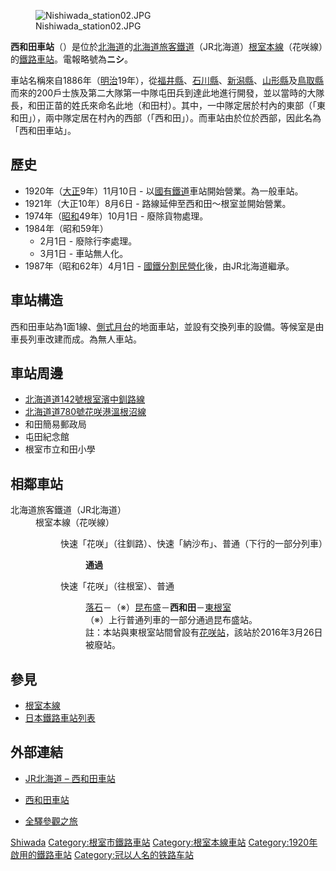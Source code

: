 {{noteTA
|T=zh-tw:西和田車站;zh-hk:西和田站;
|1=zh-tw:西和田車站;zh-hk:西和田站;
|2=zh-tw:昆布盛車站;zh-hk:昆布盛站;
|3=zh-tw:花咲車站;zh-hk:花咲站;
}}
{{日本車站資訊
|公司色     = #2cb431
|文字色     = 
|站名       = 西和田車站
|圖片       = Nishiwada_station01.JPG
|pxl        = 240px
|圖片說明   = 西和田車站（攝於2010年8月）
|日文原名   = 西和田
|平假名     = にしわだ
|羅馬拼音   = Nishi-Wada
|副站名     = 
|前一站     = [[昆布盛車站|昆布盛]]
|前一站距離 = 4.8
|後一站距離 = 8.7
|後一站     = [[東根室車站|東根室]]
|電報略號   = ニシ
|車站編號   = 
|停站路線數 = 
|所屬公司   = [[File:JR_logo_(hokkaido).svg|23px]][[北海道旅客鐵道|北海道旅客鐵道]]（JR北海道）
|所屬路線   = [[根室本線|根室本線]]（花咲線）
|距離       = 433.6
|起點站     = [[瀧川車站|瀧川]]
|所在地     = [[北海道|北海道]][[根室市|根室市]]西和田
|車站構造   = [[地面車站|地面車站]]
|月台配置   = 1面1線
|啟用年月日 = 1920年（[[大正|大正]]9年）11月10日
|廢站年月日 = 
|乘客人數   = 1
|上下車人次 = 
|統計年度   = 2012
|轉車       = 
|備註       = 無人車站
|全寬備註   = 
}}

[[File:Nishiwada_station02.JPG|thumb]]

'''西和田車站'''（{{jpn|j=西和田駅|hg=にしわだえき|rm=Nishi-wada eki|f=y}}）是位於[[北海道|北海道]]的[[北海道旅客鐵道|北海道旅客鐵道]]（JR北海道）[[根室本線|根室本線]]（花咲線）的[[鐵路車站|鐵路車站]]。電報略號為'''ニシ'''。

車站名稱來自1886年（[[明治|明治]]19年），從[[福井縣|福井縣]]、[[石川縣|石川縣]]、[[新潟縣|新潟縣]]、[[山形縣|山形縣]]及[[鳥取縣|鳥取縣]]而來的200戶士族及第二大隊第一中隊屯田兵到達此地進行開發，並以當時的大隊長，和田正苗的姓氏來命名此地（和田村）。其中，一中隊定居於村內的東部（「東和田」），兩中隊定居在村內的西部（「西和田」）。而車站由於位於西部，因此名為「西和田車站」。

== 歷史 ==
* 1920年（[[大正|大正]]9年）11月10日 - 以[[日本國有鐵道|國有鐵道]]車站開始營業。為一般車站。
* 1921年（大正10年）8月6日 - 路線延伸至西和田～根室並開始營業。
* 1974年（[[昭和|昭和]]49年）10月1日 - 廢除貨物處理。
* 1984年（昭和59年）
** 2月1日 - 廢除行李處理。
** 3月1日 - 車站無人化。
* 1987年（昭和62年）4月1日 - [[國鐵分割民營化|國鐵分割民營化]]後，由JR北海道繼承。

== 車站構造 ==
西和田車站為1面1線、[[側式月台|側式月台]]的地面車站，並設有交換列車的設備。等候室是由車長列車改建而成。為無人車站。

== 車站周邊 ==
* [[北海道道142號根室濱中釧路線|北海道道142號根室濱中釧路線]]
* [[北海道道780號花咲港溫根沼線|北海道道780號花咲港溫根沼線]]
* 和田簡易郵政局
* 屯田紀念館
* 根室市立和田小學

== 相鄰車站 ==
; 北海道旅客鐵道（JR北海道）
: 根室本線（花咲線）
:: 快速「花咲」（往釧路）、快速「納沙布」、普通（下行的一部分列車）
::: '''通過'''
:: 快速「花咲」（往根室）、普通
::: [[落石站|落石]]－（※）[[昆布盛站|昆布盛]]－'''西和田'''－[[東根室站|東根室]]
::: （※）上行普通列車的一部分通過昆布盛站。
:::註：本站與東根室站間曾設有[[花咲站|花咲站]]，該站於2016年3月26日被廢站。

== 參見 ==
* [[根室本線|根室本線]]
* [[日本鐵路車站列表|日本鐵路車站列表]]

== 外部連結 ==
* {{ja}}[http://www.jrhokkaido.co.jp/network/station/station.html#4443 JR北海道 – 西和田車站]{{Wayback|url=http://www.jrhokkaido.co.jp/network/station/station.html#4443 |date=20190202042725 }}
* {{ja}}[http://www.mapion.co.jp/station/ST20417/ 西和田車站] {{Wayback|url=http://www.mapion.co.jp/station/ST20417/ |date=20160830053925 }}
* {{ja}}[http://www.tsuchibuta.com/jr-hokkaido/nemuroline/65nishiwada/65nishiwada.htm 全驛參觀之旅] {{Wayback|url=http://www.tsuchibuta.com/jr-hokkaido/nemuroline/65nishiwada/65nishiwada.htm |date=20160520135936 }}

{{根室本線3}}
{{DEFAULTSORT:Nishi-wada}}
[[Category:日本鐵路車站_Ni|Shiwada]]
[[Category:根室市鐵路車站|Category:根室市鐵路車站]]
[[Category:根室本線車站|Category:根室本線車站]]
[[Category:1920年啟用的鐵路車站|Category:1920年啟用的鐵路車站]]
[[Category:冠以人名的铁路车站|Category:冠以人名的铁路车站]]
